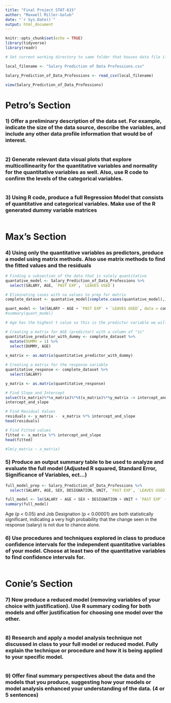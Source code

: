 ```yaml
---
title: "Final Project STAT-615"
author: "Maxwell Miller-Golub"
date: "`r Sys.Date()`"
output: html_document
---
```


```r
knitr::opts_chunk$set(echo = TRUE)
library(tidyverse)
library(readr)
```

```r
# Set current working directory to same folder that houses data file if you havent done so already.

local_filename <- "Salary Prediction of Data Professions.csv"

Salary_Prediction_of_Data_Professions <- read_csv(local_filename)

view(Salary_Prediction_of_Data_Professions)
```

# Petro's Section

### 1)	Offer a preliminary description of the data set. For example, indicate the size of the data source, describe the variables, and include any other data profile information that would be of interest.

```r
```

### 2)	Generate relevant data visual plots that explore multicollinearity for the quantitative variables and normality for the quantitative variables as well.  Also, use R code to confirm the levels of the categorical variables.

```r
```


### 3)	Using R code, produce a full Regression Model that consists of quantitative and categorical variables.  Make use of the R generated dummy variable matrices 

```r
```



# Max's Section


### 4)	Using only the quantitative variables as predictors, produce a model using matrix methods. Also use matrix methods to find the fitted values and the residuals

```r
# Finding a subsection of the data that is solely quantitative 
quantative_model <- Salary_Prediction_of_Data_Professions %>% 
  select(SALARY, AGE, `PAST EXP`, `LEAVES USED`)

# Eliminating cases with na values to prep for matrix
complete_dataset <- quantative_model[complete.cases(quantative_model),]

quant_model <- lm(SALARY ~ AGE + `PAST EXP` + `LEAVES USED`, data = complete_dataset)
#summary(quant_model)

# Age has the highest t value so this is the predictor variable we will use with the matrices

# Creating a matrix for AGE (predictor) with a column of "1s"
quantitative_predictor_with_dummy <- complete_dataset %>% 
  mutate(DUMMY = 1) %>% 
  select(DUMMY, AGE)
  
x_matrix <- as.matrix(quantitative_predictor_with_dummy)

# Creating a matrix for the response variable
quantitative_response <- complete_dataset %>% 
  select(SALARY)

y_matrix <- as.matrix(quantitative_response)

# Find Slope and Intercept
solve(t(x_matrix)%*%x_matrix)%*%t(x_matrix)%*%y_matrix -> intercept_and_slope
intercept_and_slope

# Find Residual Values
residuals <- y_matrix -  x_matrix %*% intercept_and_slope
head(residuals)

# Find Fitted values
fitted <- x_matrix %*% intercept_and_slope
head(fitted)

#lm(y_matrix ~ x_matrix)
```


### 5)	Produce an output summary table to be used to analyze and evaluate the full model (Adjusted R squared, Standard Error, Significance of Variables, ect…)

```r
full_model_prep <- Salary_Prediction_of_Data_Professions %>% 
  select(SALARY, AGE, SEX, DESIGNATION, UNIT, `PAST EXP`, `LEAVES USED`, RATINGS)

full_model <- lm(SALARY ~ AGE + SEX + DESIGNATION + UNIT + `PAST EXP` + `LEAVES USED` + RATINGS, data = full_model_prep)
summary(full_model)
```
Age (p < 0.05) and Job Designation (p < 0.00001) are both statistically significant, indicating a very high probability that the change seen in the response (salary) is not due to chance alone.

### 6)	Use procedures and techniques explored in class to produce confidence intervals for the independent quantitative variables of your model. Choose at least two of the quantitative variables to find confidence intervals for.

```r

```

# Conie's Section


### 7)	Now produce a reduced model (removing variables of your choice with justification). Use R summary coding for both models and offer justification for choosing one model over the other.

```r
```


### 8)	Research and apply a model analysis technique not discussed in class to your full model or reduced model.  Fully explain the technique or procedure and how it is being applied to your specific model.

```r
```


### 9)	Offer final summary perspectives about the data and the models that you produce, suggesting how your models or model analysis enhanced your understanding of the data.   (4 or 5 sentences)

```r
```

